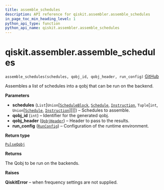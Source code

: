 ```yaml
---
title: assemble_schedules
description: API reference for qiskit.assembler.assemble_schedules
in_page_toc_min_heading_level: 1
python_api_type: function
python_api_name: qiskit.assembler.assemble_schedules
---
```


# qiskit.assembler.assemble\_schedules

<span id="qiskit.assembler.assemble_schedules" />

`assemble_schedules(schedules, qobj_id, qobj_header, run_config)` [GitHub](https://github.com/qiskit/qiskit/tree/stable/0.22/qiskit/assembler/assemble_schedules.py "view source code")

Assembles a list of schedules into a qobj that can be run on the backend.

**Parameters**

*   **schedules** (`List`\[`Union`\[[`ScheduleBlock`](qiskit.pulse.ScheduleBlock "qiskit.pulse.schedule.ScheduleBlock"), [`Schedule`](qiskit.pulse.Schedule "qiskit.pulse.schedule.Schedule"), [`Instruction`](pulse#qiskit.pulse.instructions.Instruction "qiskit.pulse.instructions.instruction.Instruction"), `Tuple`\[`int`, `Union`\[[`Schedule`](qiskit.pulse.Schedule "qiskit.pulse.schedule.Schedule"), [`Instruction`](pulse#qiskit.pulse.instructions.Instruction "qiskit.pulse.instructions.instruction.Instruction")]]]]) – Schedules to assemble.
*   **qobj\_id** (`int`) – Identifier for the generated qobj.
*   **qobj\_header** ([`QobjHeader`](qiskit.qobj.QobjHeader "qiskit.qobj.common.QobjHeader")) – Header to pass to the results.
*   **run\_config** ([`RunConfig`](qiskit.assembler.RunConfig "qiskit.assembler.run_config.RunConfig")) – Configuration of the runtime environment.

**Return type**

[`PulseQobj`](qiskit.qobj.PulseQobj "qiskit.qobj.pulse_qobj.PulseQobj")

**Returns**

The Qobj to be run on the backends.

**Raises**

**QiskitError** – when frequency settings are not supplied.

